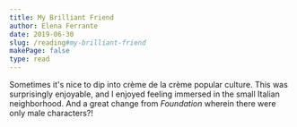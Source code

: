 ```yaml
---
title: My Brilliant Friend
author: Elena Ferrante
date: 2019-06-30
slug: /reading#my-brilliant-friend
makePage: false
type: read
---
```


Sometimes it's nice to dip into crème de la crème popular culture. This was
surprisingly enjoyable, and I enjoyed feeling immersed in the small Italian
neighborhood. And a great change from _Foundation_ wherein there were only male characters?!
